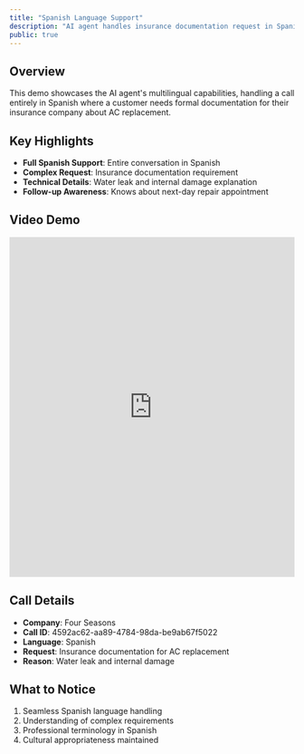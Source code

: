 ```yaml
---
title: "Spanish Language Support"
description: "AI agent handles insurance documentation request in Spanish"
public: true
---
```


## Overview

This demo showcases the AI agent's multilingual capabilities, handling a call entirely in Spanish where a customer needs formal documentation for their insurance company about AC replacement.

## Key Highlights

- **Full Spanish Support**: Entire conversation in Spanish
- **Complex Request**: Insurance documentation requirement
- **Technical Details**: Water leak and internal damage explanation
- **Follow-up Awareness**: Knows about next-day repair appointment

## Video Demo

<iframe
  src="https://share.descript.com/embed/aL4HegcltPt"
  width="100%"
  height="600"
  frameBorder="0"
  allowFullScreen
  className="rounded-xl"
></iframe>

## Call Details

- **Company**: Four Seasons
- **Call ID**: 4592ac62-aa89-4784-98da-be9ab67f5022
- **Language**: Spanish
- **Request**: Insurance documentation for AC replacement
- **Reason**: Water leak and internal damage

## What to Notice

1. Seamless Spanish language handling
2. Understanding of complex requirements
3. Professional terminology in Spanish
4. Cultural appropriateness maintained
